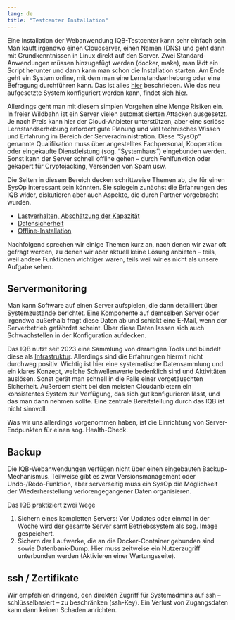```yaml
---
lang: de
title: "Testcenter Installation"
---
```


Eine Installation der Webanwendung IQB-Testcenter kann sehr einfach sein. Man kauft irgendwo einen Cloudserver, einen Namen (DNS) und geht dann mit Grundkenntnissen in Linux direkt auf den Server. Zwei Standard-Anwendungen müssen hinzugefügt werden (docker, make), man lädt ein Script herunter und dann kann man schon die Installation starten. Am Ende geht ein System online, mit dem man eine Lernstandserhebung oder eine Befragung durchführen kann. Das ist alles [hier](https://pages.cms.hu-berlin.de/iqb/testcenter/pages/installation-prod.html) beschrieben. Wie das neu aufgesetzte System konfiguriert werden kann, findet sich
 [hier](https://iqb-berlin.github.io/tba-info/Testcenter/install/configuration.html).

Allerdings geht man mit diesem simplen Vorgehen eine Menge Risiken ein. In freier Wildbahn ist ein Server vielen automatisierten Attacken ausgesetzt. Je nach Preis kann hier der Cloud-Anbieter unterstützen, aber eine seriöse Lernstandserhebung erfordert gute Planung und viel technisches Wissen und Erfahrung im Bereich der Serveradministration. Diese "SysOp" genannte Qualifikation muss über angestelltes Fachpersonal, Kooperation oder eingekaufte Dienstleistung (sog. "Systemhaus") eingebunden werden. Sonst kann der Server schnell offline gehen -- durch Fehlfunktion oder gekapert für Cryptojacking, Versenden von Spam usw.

Die Seiten in diesem Bereich decken schrittweise Themen ab, die für einen SysOp interessant sein könnten. Sie spiegeln zunächst die Erfahrungen des IQB wider, diskutieren aber auch Aspekte, die durch Partner vorgebracht wurden.

* [Lastverhalten, Abschätzung der Kapazität](load-test.qmd)
* [Datensicherheit](security.qmd)
* [Offline-Installation](offline.qmd)

Nachfolgend sprechen wir einige Themen kurz an, nach denen wir zwar oft gefragt werden, zu denen wir aber aktuell keine Lösung anbieten -- teils, weil andere Funktionen wichtiger waren, teils weil wir es nicht als unsere Aufgabe sehen.

## Servermonitoring

Man kann Software auf einen Server aufspielen, die dann detailliert über Systemzustände berichtet. Eine Komponente auf demselben Server oder irgendwo außerhalb fragt diese Daten ab und schickt eine E-Mail, wenn der Serverbetrieb gefährdet scheint. Über diese Daten lassen sich auch Schwachstellen in der Konfiguration aufdecken.

Das IQB nutzt seit 2023 eine Sammlung von derartigen Tools und bündelt diese als [Infrastruktur](https://github.com/iqb-berlin/traefik). Allerdings sind die Erfahrungen hiermit nicht durchweg positiv. Wichtig ist hier eine systematische Datensammlung und ein klares Konzept, welche Schwellenwerte bedenklich sind und Aktivitäten auslösen. Sonst gerät man schnell in die Falle einer vorgetäuschten Sicherheit. Außerdem steht bei den meisten Cloudanbietern ein konsistentes System zur Verfügung, das sich gut konfigurieren lässt, und das man dann nehmen sollte. Eine zentrale Bereitstellung durch das IQB ist nicht sinnvoll.

Was wir uns allerdings vorgenommen haben, ist die Einrichtung von Server-Endpunkten für einen sog. Health-Check.

## Backup

Die IQB-Webanwendungen verfügen nicht über einen eingebauten Backup-Mechanismus. Teilweise gibt es zwar Versionsmanagement oder Undo-/Redo-Funktion, aber serverseitig muss ein SysOp die Möglichkeit der Wiederherstellung verlorengegangener Daten organisieren.

Das IQB praktiziert zwei Wege

1. Sichern eines kompletten Servers: Vor Updates oder einmal in der Woche wird der gesamte Server samt Betriebssystem als sog. Image gespeichert.
2. Sichern der Laufwerke, die an die Docker-Container gebunden sind sowie Datenbank-Dump. Hier muss zeitweise ein Nutzerzugriff unterbunden werden (Aktivieren einer Wartungsseite).

## ssh / Zertifikate

Wir empfehlen dringend, den direkten Zugriff für Systemadmins auf ssh -- schlüsselbasiert -- zu beschränken (ssh-Key). Ein Verlust von Zugangsdaten kann dann keinen Schaden anrichten.

